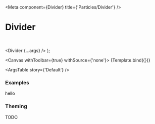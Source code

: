 

<Meta
  component={Divider}
  title={'Particles/Divider'}
/>

# Divider

<br/>

  <Divider {...args} />
);

<Canvas withToolbar={true} withSource={'none'}>
  <Story name='Default' args={{}}>
    {Template.bind({})}
  </Story>
</Canvas>

<ArgsTable story={'Default'} />

### Examples

<Canvas>
  <Story name='Horizontal Divider'>
    <Divider />
  </Story>
</Canvas>

<Canvas>
  <Story name='Vertical Divider'>
    <Box width='150px' height='150px' >
      hello
      <Divider orientation='vertical'/>
    </Box>
  </Story>
</Canvas>


### Theming

TODO
